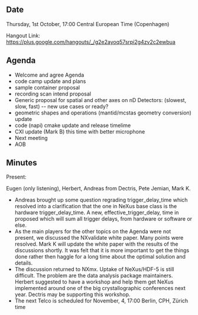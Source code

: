 ==Date==

Thursday, 1st October, 17:00 Central European Time (Copenhagen)

Hangout Link: https://plus.google.com/hangouts/_/g2e2ayoq57srpi2g4zv2c2ewbua

==Agenda==

* Welcome and agree Agenda
* code camp update and plans
* sample container proposal
* recording scan intend proposal
* Generic proposal for spatial and other axes on nD Detectors: (slowest, slow, fast) -- new use cases or ready?
* geometric shapes and operations (mantid/mcstas geometry conversion) update
* code (napi) cmake update and release timelime
* CXI update (Mark B) this time with better microphone
* Next meeting
* AOB

==Minutes==

Present:

Eugen (only listening), Herbert, Andreas from Dectris, Pete Jemian, Mark K. 

* Andreas brought up some question regrading trigger_delay_time which resolved into a clarification that the one in NeXus base class is the hardware trigger_delay_time. A new, effective_trigger_delay, time in proposed  which will sum all trigger delays, from hardware or software or else.
* As the main players for the other topics on the Agenda were not present, we discussed the NXvalidate  white paper. Many points were resolved. Mark K will update the white paper with the results of the discussions  shortly. It was felt that it is more important to get the things done rather then haggle for a long time about the  optimal solution and details.
* The discussion returned to NXmx. Uptake of NeXus/HDF-5 is still difficult. The problem are the data analysis package maintainers. Herbert suggested to have a workshop and help them get NeXus implemented around one  of the big crystallographic conferences next year. Dectris may be supporting this workshop. 
* The next Telco is scheduled for November, 4, 17:00 Berlin, CPH, Zürich time